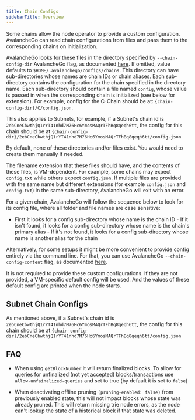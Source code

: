 ```yaml
---
title: Chain Configs
sidebarTitle: Overview
---
```


Some chains allow the node operator to provide a custom configuration. AvalancheGo can read chain configurations from files and pass them to the corresponding chains on initialization.

AvalancheGo looks for these files in the directory specified by `--chain-config-dir` AvalancheGo flag, as documented [here](/nodes/configure/configs--flags#--chain-config-dir-string). If omitted, value defaults to `$HOME/.avalanchego/configs/chains`. This directory can have sub-directories whose names are chain IDs or chain aliases. Each sub-directory contains the configuration for the chain specified in the directory name. Each sub-directory should contain a file named `config`, whose value is passed in when the corresponding chain is initialized (see below for extension). For example, config for the C-Chain should be at: `{chain-config-dir}/C/config.json`.

This also applies to Subnets, for example, if a Subnet's chain id is `2ebCneCbwthjQ1rYT41nhd7M76Hc6YmosMAQrTFhBq8qeqh6tt`, the config for this chain should be at `{chain-config-dir}/2ebCneCbwthjQ1rYT41nhd7M76Hc6YmosMAQrTFhBq8qeqh6tt/config.json`


<Callout title="Tip">
By default, none of these directories and/or files exist. You would need to create them manually if needed.
</Callout>

The filename extension that these files should have, and the contents of these files, is VM-dependent. For example, some chains may expect `config.txt` while others expect `config.json`. If multiple files are provided with the same name but different extensions (for example `config.json` and `config.txt`) in the same sub-directory, AvalancheGo will exit with an error.

For a given chain, AvalancheGo will follow the sequence below to look for its config file, where all folder and file names are case sensitive:

- First it looks for a config sub-directory whose name is the chain ID - If it isn't found, it looks for a config sub-directory whose name is the chain's primary alias - If it's not found, it looks for a config sub-directory whose name is another alias for the chain

Alternatively, for some setups it might be more convenient to provide config entirely via the command line. For that, you can use AvalancheGo `--chain-config-content` flag, as documented [here](/nodes/configure/configs--flags#--chain-config-content-string).

It is not required to provide these custom configurations. If they are not provided, a VM-specific default config will be used. And the values of these default config are printed when the node starts.

Subnet Chain Configs[​](#subnet-chain-configs "Direct link to heading")
-----------------------------------------------------------------------

As mentioned above, if a Subnet's chain id is `2ebCneCbwthjQ1rYT41nhd7M76Hc6YmosMAQrTFhBq8qeqh6tt`, the config for this chain should be at `{chain-config-dir}/2ebCneCbwthjQ1rYT41nhd7M76Hc6YmosMAQrTFhBq8qeqh6tt/config.json`

FAQ[​](#faq "Direct link to heading")
-------------------------------------

- When using `getBlockNumber` it will return finalized blocks. To allow for queries for unfinalized (not yet accepted) blocks/transactions use `allow-unfainalized-queries` and set to true (by default it is set to `false`)
    
- When deactivating offline pruning `(pruning-enabled: false)` from previously enabled state, this will not impact blocks whose state was already pruned. This will return missing trie node errors, as the node can't lookup the state of a historical block if that state was deleted.